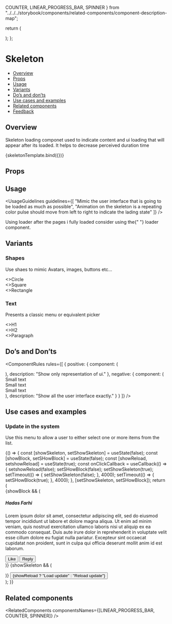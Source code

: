   COUNTER,
  LINEAR_PROGRESS_BAR,
  SPINNER
} from "../../../storybook/components/related-components/component-description-map";

<Meta title="Feedback/Skeleton" component={Skeleton} />

<!--- Component template -->

  return (
    <div className="monday-storybook-skeleton_rules-column">
      <div className="monday-storybook-skeleton_rules-row">
        <Skeleton type={args.typeCircle} />
        <Skeleton type={args.typeText} width={110} size={args.smallSize} />
      </div>
      <div className="monday-storybook-skeleton_article">
        <div>
          <Skeleton />
        </div>
        <div className="monday-storybook-skeleton_aside">
          <Skeleton type={args.typeText} size={args.sizeH1} />
          <Skeleton type={args.typeText} size={args.sizeH4} />
          <Skeleton type={args.typeText} size={args.sizeH4} />
          <Skeleton type={args.typeText} size={args.sizeH4} />
          <Skeleton type={args.typeText} size={args.sizeH4} width={82} />
        </div>
      </div>
    </div>
  );
};

<!--- Component documentation -->

# Skeleton

- [Overview](#overview)
- [Props](#props)
- [Usage](#usage)
- [Variants](#variants)
- [Do’s and don’ts](#dos-and-donts)
- [Use cases and examples](#use-cases-and-examples)
- [Related components](#related-components)
- [Feedback](#feedback)

## Overview

Skeleton loading componet used to indicate content and ui loading that will appear after its loaded. It helps to decrease perceived duration time

<Canvas>
  <Story
    name="Overview"
    args={{
      typeText: Skeleton.types.TEXT,
      typeCircle: Skeleton.types.CIRCLE,
      smallSize: Skeleton.sizes.TEXT.SMALL,
      sizeH4: Skeleton.sizes.TEXT.H4,
      sizeH1: Skeleton.sizes.TEXT.H1
    }}
  >
    {skeletonTemplate.bind({})}
  </Story>
</Canvas>

## Props

<ArgsTable story="Overview" />

## Usage

<UsageGuidelines
  guidelines={[
    "Mimic the user interface that is going to be loaded as much as possible",
    "Animation on the skeleton is a repeating color pulse should move from left to right to indicate the lading state"
  ]}
/>

<Tip>
  Using loader after the pages i fully loaded consider using the{" "}
  <Link href="/?path=/docs/feedback-loader--overview" size={Link.sizes.SMALL} withoutSpacing>
    loader component.
  </Link>
</Tip>

## Variants

### Shapes

Use shaes to mimic Avatars, images, buttons etc...

<Canvas>
  <Story name="Shapes">
    <div className="monday-storybook-skeleton_row-box">
      <div className="monday-storybook-skeleton_column-box">
        <Skeleton type={Skeleton.types.CIRCLE} />
        <>Circle</>
      </div>
      <div className="monday-storybook-skeleton_column-box">
        <Skeleton />
        <>Square</>
      </div>
      <div className="monday-storybook-skeleton_column-box">
        <Skeleton width={112} height={46} />
        <>Rectangle</>
      </div>
    </div>
  </Story>
</Canvas>

### Text

Presents a classic menu or equivalent picker

<Canvas>
  <Story name="Text">
    <div className="monday-storybook-skeleton_row-box">
      <div className="monday-storybook-skeleton_column-box">
        <Skeleton type={Skeleton.types.TEXT} size={Skeleton.sizes.TEXT.H1} />
        <>H1</>
      </div>
      <div className="monday-storybook-skeleton_column-box">
        <Skeleton type={Skeleton.types.TEXT} size={Skeleton.sizes.TEXT.H2} />
        <>H2</>
      </div>
      <div className="monday-storybook-skeleton_column-box">
        <Skeleton type={Skeleton.types.TEXT} size={Skeleton.sizes.TEXT.SMALL} />
        <>Paragraph</>
      </div>
    </div>
  </Story>
</Canvas>

## Do’s and Don’ts

<ComponentRules
  rules={[
    {
      positive: {
        component: (
          <div>
            <div className="monday-storybook-skeleton_rules-row">
              <Skeleton type={Skeleton.types.CIRCLE} />
              <Skeleton type={Skeleton.types.TEXT} size={Skeleton.sizes.TEXT.SMALL} />
            </div>
            <div className="monday-storybook-skeleton_rules-row">
              <Skeleton type={Skeleton.types.CIRCLE} />
              <Skeleton type={Skeleton.types.TEXT} size={Skeleton.sizes.TEXT.SMALL} />
            </div>
            <div className="monday-storybook-skeleton_rules-row">
              <Skeleton type={Skeleton.types.CIRCLE} />
              <Skeleton type={Skeleton.types.TEXT} size={Skeleton.sizes.TEXT.SMALL} />
            </div>
          </div>
        ),
        description: "Show only representation of ui."
      },
      negative: {
        component: (
          <div>
            <div className="monday-storybook-skeleton_rules-row">
              <Skeleton type={Skeleton.types.CIRCLE} />
              <div>
                <Skeleton type={Skeleton.types.TEXT} size={Skeleton.sizes.TEXT.SMALL} />
                Small text
              </div>
            </div>
            <div className="monday-storybook-skeleton_rules-row">
              <Skeleton type={Skeleton.types.CIRCLE} />
              <div>
                <Skeleton type={Skeleton.types.TEXT} size={Skeleton.sizes.TEXT.SMALL} />
                Small text
              </div>
            </div>
            <div className="monday-storybook-skeleton_rules-row">
              <Skeleton type={Skeleton.types.CIRCLE} />
              <div>
                <Skeleton type={Skeleton.types.TEXT} size={Skeleton.sizes.TEXT.SMALL} />
                Small text
              </div>
            </div>
          </div>
        ),
        description: "Show all the user interface exactly."
      }
    }
  ]}
/>

## Use cases and examples

### Update in the system

Use this menu to allow a user to either select one or more items from the list.

<Canvas>
  <Story name="Update in the system">
    {() => {
      const [showSkeleton, setShowSkeleton] = useState(false);
      const [showBlock, setSHowBlock] = useState(false);
      const [showReload, setshowReload] = useState(true);
      const onClickCallback = useCallback(() => {
        setshowReload(false);
        setSHowBlock(false);
        setShowSkeleton(true);
        setTimeout(() => {
          setShowSkeleton(false);
        }, 4000);
        setTimeout(() => {
          setSHowBlock(true);
        }, 4000);
      }, [setShowSkeleton, setSHowBlock]);
      return (
        <div className="monday-storybook-skeleton_row">
          {showBlock && (
            <div className="monday-storybook-skeleton_box">
              <div className="monday-storybook-skeleton_main">
                <div className="monday-storybook-skeleton_header">
                  <Avatar src={person} type={Avatar.types.IMG} />
                  <h5>Hadas Farhi</h5>
                </div>
                <p className="monday-storybook-skeleton_text">
                  Lorem ipsum dolor sit amet, consectetur adipiscing elit, sed do eiusmod tempor incididunt ut labore et
                  dolore magna aliqua. Ut enim ad minim veniam, quis nostrud exercitation ullamco laboris nisi ut
                  aliquip ex ea commodo consequat. Duis aute irure dolor in reprehenderit in voluptate velit esse cillum
                  dolore eu fugiat nulla pariatur. Excepteur sint occaecat cupidatat non proident, sunt in culpa qui
                  officia deserunt mollit anim id est laborum.
                </p>
              </div>
              <div className="monday-storybook-skeleton_btn-group">
                <Button className="monday-storybook-skeleton_btn" leftIcon={ThumbsUp} kind={Button.kinds.SECONDARY}>
                  Like
                </Button>
                <Button className="monday-storybook-skeleton_btn" leftIcon={Replay} kind={Button.kinds.SECONDARY}>
                  Reply
                </Button>
              </div>
            </div>
          )}
          {showSkeleton && (
            <div className="monday-storybook-skeleton_box">
              <div className="monday-storybook-skeleton_main">
                <div className="monday-storybook-skeleton_header">
                  <Skeleton type={Skeleton.types.CIRCLE} width={50} height={50} />
                  <Skeleton type={Skeleton.types.TEXT} size={Skeleton.sizes.TEXT.H5} width={110} />
                </div>
                <p className="monday-storybook-skeleton_text-wrapper">
                  <Skeleton type={Skeleton.types.TEXT} size={Skeleton.sizes.TEXT.SMALL} width={655} />
                  <Skeleton type={Skeleton.types.TEXT} size={Skeleton.sizes.TEXT.SMALL} width={680} />
                  <Skeleton type={Skeleton.types.TEXT} size={Skeleton.sizes.TEXT.SMALL} width={670} />
                  <Skeleton type={Skeleton.types.TEXT} size={Skeleton.sizes.TEXT.SMALL} width={675} />
                  <Skeleton type={Skeleton.types.TEXT} size={Skeleton.sizes.TEXT.SMALL} width={400} />
                </p>
              </div>
              <div className="monday-storybook-skeleton_btn-group-skeleton">
                <Skeleton type={Skeleton.types.TEXT} size={Skeleton.sizes.TEXT.h2} width={60} />
                <Skeleton type={Skeleton.types.TEXT} size={Skeleton.sizes.TEXT.h2} width={60} />
              </div>
            </div>
          )}
          <Button kind={Button.kinds.SECONDARY} onClick={onClickCallback}>
            {showReload ? "Load update" : "Reload update"}
          </Button>
        </div>
      );
    }}
  </Story>
</Canvas>

## Related components

<RelatedComponents componentsNames={[LINEAR_PROGRESS_BAR, COUNTER, SPINNER]} />

